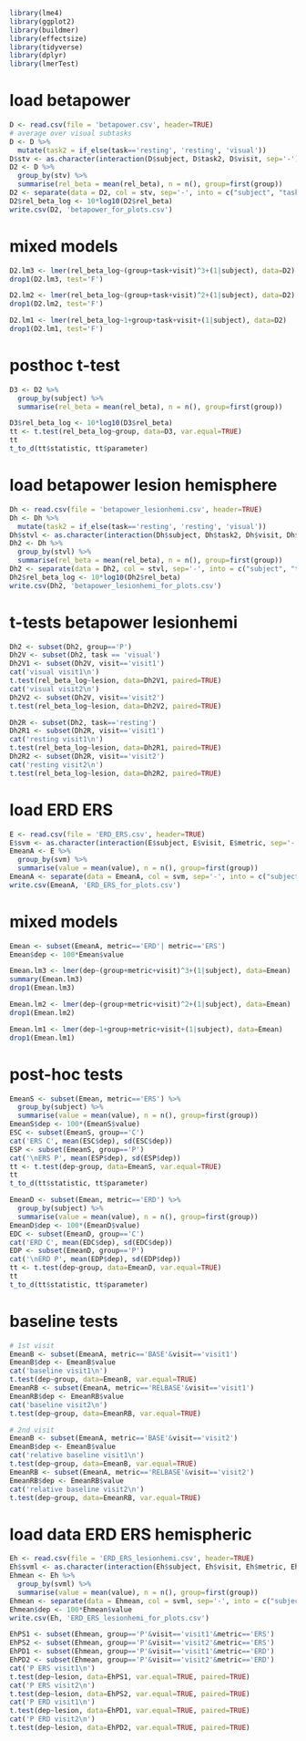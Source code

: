 
```r
library(lme4)
library(ggplot2)
library(buildmer)
library(effectsize)
library(tidyverse)
library(dplyr)
library(lmerTest)
```

# load betapower
```r
D <- read.csv(file = 'betapower.csv', header=TRUE)
# average over visual subtasks
D <- D %>%
  mutate(task2 = if_else(task=='resting', 'resting', 'visual'))
D$stv <- as.character(interaction(D$subject, D$task2, D$visit, sep='-'))
D2 <- D %>%
  group_by(stv) %>%
  summarise(rel_beta = mean(rel_beta), n = n(), group=first(group))
D2 <- separate(data = D2, col = stv, sep='-', into = c("subject", "task", "visit"))
D2$rel_beta_log <- 10*log10(D2$rel_beta)
write.csv(D2, 'betapower_for_plots.csv')
```

# mixed models
```r
D2.lm3 <- lmer(rel_beta_log~(group+task+visit)^3+(1|subject), data=D2)
drop1(D2.lm3, test='F')

D2.lm2 <- lmer(rel_beta_log~(group+task+visit)^2+(1|subject), data=D2)
drop1(D2.lm2, test='F')

D2.lm1 <- lmer(rel_beta_log~1+group+task+visit+(1|subject), data=D2)
drop1(D2.lm1, test='F')
```


# posthoc t-test
```r
D3 <- D2 %>%
  group_by(subject) %>%
  summarise(rel_beta = mean(rel_beta), n = n(), group=first(group))

D3$rel_beta_log <- 10*log10(D3$rel_beta)
tt <- t.test(rel_beta_log~group, data=D3, var.equal=TRUE)
tt
t_to_d(tt$statistic, tt$parameter)
```

# load betapower lesion hemisphere
```r
Dh <- read.csv(file = 'betapower_lesionhemi.csv', header=TRUE)
Dh <- Dh %>%
  mutate(task2 = if_else(task=='resting', 'resting', 'visual'))
Dh$stvl <- as.character(interaction(Dh$subject, Dh$task2, Dh$visit, Dh$lesion, sep='-'))
Dh2 <- Dh %>%
  group_by(stvl) %>%
  summarise(rel_beta = mean(rel_beta), n = n(), group=first(group))
Dh2 <- separate(data = Dh2, col = stvl, sep='-', into = c("subject", "task", "visit", "lesion"))
Dh2$rel_beta_log <- 10*log10(Dh2$rel_beta)
write.csv(Dh2, 'betapower_lesionhemi_for_plots.csv')
```

# t-tests betapower lesionhemi
```r
Dh2 <- subset(Dh2, group=='P')
Dh2V <- subset(Dh2, task == 'visual')
Dh2V1 <- subset(Dh2V, visit=='visit1')
cat('visual visit1\n')
t.test(rel_beta_log~lesion, data=Dh2V1, paired=TRUE)
cat('visual visit2\n')
Dh2V2 <- subset(Dh2V, visit=='visit2')
t.test(rel_beta_log~lesion, data=Dh2V2, paired=TRUE)

Dh2R <- subset(Dh2, task=='resting')
Dh2R1 <- subset(Dh2R, visit=='visit1')
cat('resting visit1\n')
t.test(rel_beta_log~lesion, data=Dh2R1, paired=TRUE)
Dh2R2 <- subset(Dh2R, visit=='visit2')
cat('resting visit2\n')
t.test(rel_beta_log~lesion, data=Dh2R2, paired=TRUE)
````

# load ERD ERS
```r
E <- read.csv(file = 'ERD_ERS.csv', header=TRUE)
E$svm <- as.character(interaction(E$subject, E$visit, E$metric, sep='-'))
EmeanA <- E %>%
  group_by(svm) %>%
  summarise(value = mean(value), n = n(), group=first(group))
EmeanA <- separate(data = EmeanA, col = svm, sep='-', into = c("subject", "visit", "metric"))
write.csv(EmeanA, 'ERD_ERS_for_plots.csv')
```

# mixed models
```r
Emean <- subset(EmeanA, metric=='ERD'| metric=='ERS')
Emean$dep <- 100*Emean$value

Emean.lm3 <- lmer(dep~(group+metric+visit)^3+(1|subject), data=Emean)
summary(Emean.lm3)
drop1(Emean.lm3)

Emean.lm2 <- lmer(dep~(group+metric+visit)^2+(1|subject), data=Emean)
drop1(Emean.lm2)

Emean.lm1 <- lmer(dep~1+group+metric+visit+(1|subject), data=Emean)
drop1(Emean.lm1)
```

# post-hoc tests
```r
EmeanS <- subset(Emean, metric=='ERS') %>%
  group_by(subject) %>%
  summarise(value = mean(value), n = n(), group=first(group))
EmeanS$dep <- 100*(EmeanS$value)
ESC <- subset(EmeanS, group=='C')
cat('ERS C', mean(ESC$dep), sd(ESC$dep))
ESP <- subset(EmeanS, group=='P')
cat('\nERS P', mean(ESP$dep), sd(ESP$dep))
tt <- t.test(dep~group, data=EmeanS, var.equal=TRUE)
tt
t_to_d(tt$statistic, tt$parameter)

EmeanD <- subset(Emean, metric=='ERD') %>%
  group_by(subject) %>%
  summarise(value = mean(value), n = n(), group=first(group))
EmeanD$dep <- 100*(EmeanD$value)
EDC <- subset(EmeanD, group=='C')
cat('ERD C', mean(EDC$dep), sd(EDC$dep))
EDP <- subset(EmeanD, group=='P')
cat('\nERD P', mean(EDP$dep), sd(EDP$dep))
tt <- t.test(dep~group, data=EmeanD, var.equal=TRUE)
tt
t_to_d(tt$statistic, tt$parameter)
```

# baseline tests
```r
# 1st visit
EmeanB <- subset(EmeanA, metric=='BASE'&visit=='visit1')
EmeanB$dep <- EmeanB$value
cat('baseline visit1\n')
t.test(dep~group, data=EmeanB, var.equal=TRUE)
EmeanRB <- subset(EmeanA, metric=='RELBASE'&visit=='visit1')
EmeanRB$dep <- EmeanRB$value
cat('baseline visit2\n')
t.test(dep~group, data=EmeanRB, var.equal=TRUE)

# 2nd visit
EmeanB <- subset(EmeanA, metric=='BASE'&visit=='visit2')
EmeanB$dep <- EmeanB$value
cat('relative baseline visit1\n')
t.test(dep~group, data=EmeanB, var.equal=TRUE)
EmeanRB <- subset(EmeanA, metric=='RELBASE'&visit=='visit2')
EmeanRB$dep <- EmeanRB$value
cat('relative baseline visit2\n')
t.test(dep~group, data=EmeanRB, var.equal=TRUE)
```

# load data ERD ERS hemispheric
```r
Eh <- read.csv(file = 'ERD_ERS_lesionhemi.csv', header=TRUE)
Eh$svml <- as.character(interaction(Eh$subject, Eh$visit, Eh$metric, Eh$lesion, sep='-'))
Ehmean <- Eh %>%
  group_by(svml) %>%
  summarise(value = mean(value), n = n(), group=first(group))
Ehmean <- separate(data = Ehmean, col = svml, sep='-', into = c("subject", "visit", "metric", "lesion"))
Ehmean$dep <- 100*Ehmean$value
write.csv(Eh, 'ERD_ERS_lesionhemi_for_plots.csv')

EhPS1 <- subset(Ehmean, group=='P'&visit=='visit1'&metric=='ERS')
EhPS2 <- subset(Ehmean, group=='P'&visit=='visit2'&metric=='ERS')
EhPD1 <- subset(Ehmean, group=='P'&visit=='visit1'&metric=='ERD')
EhPD2 <- subset(Ehmean, group=='P'&visit=='visit2'&metric=='ERD')
cat('P ERS visit1\n')
t.test(dep~lesion, data=EhPS1, var.equal=TRUE, paired=TRUE)
cat('P ERS visit2\n')
t.test(dep~lesion, data=EhPS2, var.equal=TRUE, paired=TRUE)
cat('P ERD visit1\n')
t.test(dep~lesion, data=EhPD1, var.equal=TRUE, paired=TRUE)
cat('P ERD visit2\n')
t.test(dep~lesion, data=EhPD2, var.equal=TRUE, paired=TRUE)
```